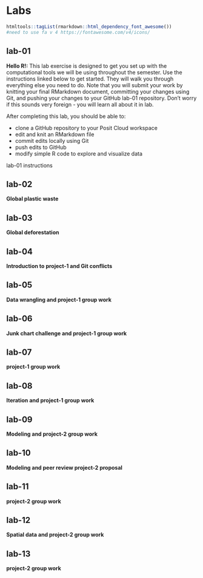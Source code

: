 # Labs {-}

```r
htmltools::tagList(rmarkdown::html_dependency_font_awesome())
#need to use fa v 4 https://fontawesome.com/v4/icons/
```

## lab-01 {-}
**Hello R!:** This lab exercise is designed to get you set up with the computational tools we will be using throughout the semester. Use the instructions linked below to get started. They will walk you through everything else you need to do. Note that you will submit your work by knitting your final RMarkdown document, committing your changes using Git, and pushing your changes to your GitHub lab-01 repository. Don't worry if this sounds very foreign - you will learn all about it in lab.

After completing this lab, you should be able to:

- clone a GitHub repository to your Posit Cloud workspace 
- edit and knit an RMarkdown file 
- commit edits locally using Git 
- push edits to GitHub 
- modify simple R code to explore and visualize data 

<i class="fa fa-info-circle"></i> lab-01 instructions 

## lab-02 {-}
**Global plastic waste**

## lab-03 {-}
**Global deforestation**

## lab-04 {-}
**Introduction to project-1 and Git conflicts**

## lab-05 {-}
**Data wrangling and project-1 group work**

## lab-06 {-}
**Junk chart challenge and project-1 group work**

## lab-07 {-}
**project-1 group work**

## lab-08 {-}
**Iteration and project-1 group work**

## lab-09 {-}
**Modeling and project-2 group work**

## lab-10 {-}
**Modeling and peer review project-2 proposal**

## lab-11 {-}
**project-2 group work**

## lab-12 {-}
**Spatial data and project-2 group work**

## lab-13 {-}
**project-2 group work**
